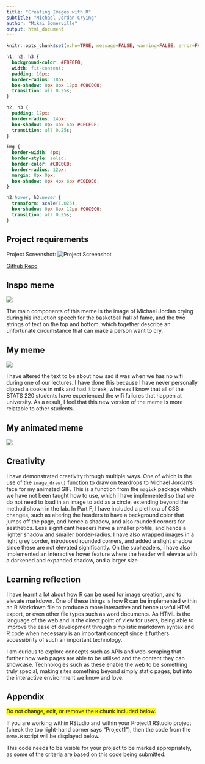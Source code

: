 ```yaml
---
title: "Creating Images with R"
subtitle: "Michael Jordan Crying"
author: "Mikai Somerville"
output: html_document
---
```


```r
knitr::opts_chunk$set(echo=TRUE, message=FALSE, warning=FALSE, error=FALSE)
```

```css

h1, h2, h3 {
  background-color: #F0F0F0;
  width: fit-content;
  padding: 16px;
  border-radius: 18px;
  box-shadow: 0px 8px 12px #C0C0C0;
  transition: all 0.25s;
}

h2, h3 {
  padding: 12px;
  border-radius: 14px;
  box-shadow: 0px 4px 6px #CFCFCF;
  transition: all 0.25s;
}

img {
  border-width: 4px;
  border-style: solid;
  border-color: #C0C0C0;
  border-radius: 12px;
  margin: 8px 0px;
  box-shadow: 0px 4px 6px #E0E0E0;
}

h2:hover, h3:hover {
  transform: scale(1.025);
  box-shadow: 0px 8px 12px #C0C0C0;
  transition: all 0.25s;
}

```

## Project requirements
Project Screenshot: ![Project Screenshot](project_screenshot.png)

[Github Repo]("https://www.github.com/mikais13/stats220")

## Inspo meme
![](inspo_meme.jpeg)

The main components of this meme is the image of Michael Jordan crying during his induction speech for the basketball hall of fame, and the two strings of text on the top and bottom, which together describe an unfortunate circumstance that can make a person want to cry.

## My meme
![](my_meme.png)

I have altered the text to be about how sad it was when we has no wifi during one of our lectures. I have done this because I have never personally dipped a cookie in milk and had it break, whereas I know that all of the STATS 220 students have experienced the wifi failures that happen at university. As a result, I feel that this new version of the meme is more relatable to other students.

## My animated meme 
![](my_meme.gif)

## Creativity
I have demonstrated creativity through multiple ways. One of which is the use of the `image_draw()` function to draw on teardrops to Michael Jordan's face for my animated GIF. This is a function from the `magick` package which we have not been taught how to use, which I have implemented so that we do not need to load in an image to add as a circle, extending beyond the method shown in the lab. In Part F, I have included a plethora of CSS changes, such as altering the headers to have a background color that jumps off the page, and hence a shadow, and also rounded corners for aesthetics. Less significant headers have a smaller profile, and hence a lighter shadow and smaller border-radius. I have also wrapped images in a light grey border, introduced rounded corners, and added a slight shadow since these are not elevated significantly. On the subheaders, I have also implemented an interactive hover feature where the header will elevate with a darkened and expanded shadow, and a larger size.

## Learning reflection
I have learnt a lot about how R can be used for image creation, and to elevate markdown. One of these things is how R can be implemented within an R Markdown file to produce a more interactive and hence useful HTML export, or even other file types such as word documents. As HTML is the language of the web and is the direct point of view for users, being able to improve the ease of development through simplistic markdown syntax and R code when necessary is an important concept since it furthers accessibility of such an important technology. 

I am curious to explore concepts such as APIs and web-scraping that further how web pages are able to be utilised and the content they can showcase. Technologies such as these enable the web to be something truly special, making sites something beyond simply static pages, but into the interactive environment we know and love.

## Appendix

<mark>Do not change, edit, or remove the `R` chunk included below.</mark> 

If you are working within RStudio and within your Project1 RStudio project (check the top right-hand corner says "Project1"), then the code from the `meme.R` script will be displayed below.

This code needs to be visible for your project to be marked appropriately, as some of the criteria are based on this code being submitted.


```r

```

